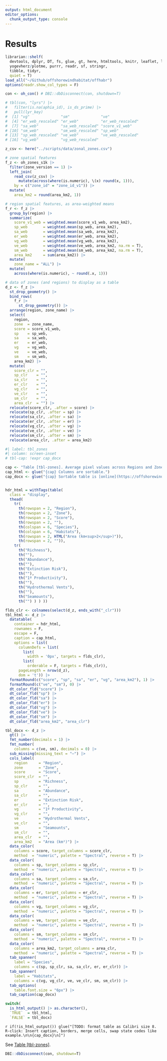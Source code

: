 ```yaml
---
output: html_document
editor_options: 
  chunk_output_type: console
---
```


# Results

```r
librarian::shelf(
  devtools, dplyr, DT, fs, glue, gt, here, htmltools, knitr, leaflet, leaflet.extras,
  yogevherz/plotme, purrr, readr, sf, stringr, 
  tibble, tidyr, 
  quiet = T)
load_all("~/Github/offshorewindhabitat/offhabr")
options(readr.show_col_types = F)

con <- oh_con() # DBI::dbDisconnect(con, shutdown=T)

# tbl(con, "lyrs") |>
#   filter(is.na(aphia_id), is_ds_prime) |> 
#   pull(lyr_key)
#  [1] "vg"              "sm"              "ve"             
#  [4] "er_web_rescaled" "er_web"          "er_web_rescaled"
#  [7] "sa_web"          "sa_web_rescaled" "score_v1_web"   
# [10] "sm_web"          "sm_web_rescaled" "sp_web"         
# [13] "sp_web_rescaled" "ve_web"          "ve_web_rescaled"
# [16] "vg_web"          "vg_web_rescaled"
```


```r
z_csv <- here("../scripts/data/zonal_zones.csv")

# zone spatial features
f_z <- oh_zones_s1k |> 
  filter(zone_version == 1) |> 
  left_join(
    read_csv(z_csv) |> 
      mutate(across(where(is.numeric), \(x) round(x, 1))), 
    by = c("zone_id" = "zone_id_v1")) |> 
  mutate(
    area_km2 = round(area_km2, 1))

# region spatial features, as area-weighted means
f_r <- f_z |> 
  group_by(region) |> 
  summarize(
    score_v1_web = weighted.mean(score_v1_web, area_km2),
    sp_web       = weighted.mean(sp_web, area_km2),
    sa_web       = weighted.mean(sa_web, area_km2),
    er_web       = weighted.mean(er_web, area_km2),
    vg_web       = weighted.mean(vg_web, area_km2),
    ve_web       = weighted.mean(ve_web, area_km2, na.rm = T),
    sm_web       = weighted.mean(sm_web, area_km2, na.rm = T),
    area_km2     = sum(area_km2)) |> 
  mutate(
    zone_name = "ALL") |> 
  mutate(
    across(where(is.numeric), ~ round(.x, 1)))

# data of zones (and regions) to display as a table
d_z <- f_z |> 
  st_drop_geometry() |> 
  bind_rows(
    f_r |> 
      st_drop_geometry()) |> 
  arrange(region, zone_name) |> 
  select(
    region, 
    zone  = zone_name,
    score = score_v1_web,
    sp    = sp_web,
    sa    = sa_web,
    er    = er_web,
    vg    = vg_web,
    ve    = ve_web,
    sm    = sm_web,
    area_km2) |> 
  mutate(
    score_clr = "",
    sp_clr    = "",
    sa_clr    = "",
    er_clr    = "",
    vg_clr    = "",
    ve_clr    = "",
    sm_clr    = "",
    area_clr  = "") |> 
  relocate(score_clr, .after = score) |> 
  relocate(sp_clr, .after = sp) |> 
  relocate(sa_clr, .after = sa) |> 
  relocate(er_clr, .after = er) |> 
  relocate(vg_clr, .after = vg) |> 
  relocate(ve_clr, .after = ve) |> 
  relocate(sm_clr, .after = sm) |> 
  relocate(area_clr, .after = area_km2)
```

<a name="tbl-zones"></a>
```r
#| label: tbl_zones
#| column: screen-inset
# tbl-cap: !expr cap_docx

cap <- "Table [tbl-zones]. Average pixel values across Regions and Zones for overall Score as well as input layers. Values are colored per column highest to lowest: red, orange, yellow, green, blue, violet."
cap_html <- glue("{cap} Columns are sortable.")
cap_docx <- glue("{cap} Sortable table is [online](https://offshorewindhabitat.info/report/results.html#tbl-zones).")


hdr_html = withTags(table(
  class = "display",
  thead(
    tr(
      th(rowspan = 2, "Region"),
      th(rowspan = 2, "Zone"),
      th(rowspan = 2, "Score"),
      th(rowspan = 2, ""),
      th(colspan = 6, "Species"),
      th(colspan = 6, "Habitats"),
      th(rowspan = 2, HTML("Area (km<sup>2</sup>)")),
      th(rowspan = 2, "")),
    tr(
      th("Richness"),
      th(""),
      th("Abundance"),
      th(""),
      th("Extinction Risk"),
      th(""),
      th("1º Productivity"),
      th(""),
      th("Hydrothermal Vents"),
      th(""),
      th("Seamounts"),
      th("") ) ) ))

flds_clr <- colnames(select(d_z, ends_with("_clr")))
tbl_html <- d_z |> 
  datatable(
    container = hdr_html,
    rownames = F,
    escape = F,
    caption = cap_html,
    options = list(
      columnDefs = list(
        list(
          width = '0px', targets = flds_clr),
        list(
          orderable = F, targets = flds_clr)),
      pageLength = nrow(d_z),
      dom = 't')) |> 
  formatRound(c("score", "sp", "sa", "er", "vg", "area_km2"), 1) |> 
  formatRound(c("ve", "sm"), 0) |> 
  dt_color_fld("score") |> 
  dt_color_fld("sp") |>
  dt_color_fld("sa") |>
  dt_color_fld("er") |>
  dt_color_fld("vg") |>
  dt_color_fld("ve") |>
  dt_color_fld("sm") |>
  dt_color_fld("area_km2", "area_clr")

tbl_docx <- d_z |> 
  gt() |> 
  fmt_number(decimals = 1) |> 
  fmt_number(
    columns = c(ve,	sm), decimals = 0) |> 
  sub_missing(missing_text = "–") |> 
  cols_label(
    region     = "Region",
    zone       = "Zone",
    score      = "Score",
    score_clr  = "",
    sp         = "Richness",
    sp_clr     = "",
    sa         = "Abundance",
    sa_clr     = "",
    er         = "Extinction Risk",
    er_clr     = "",
    vg         = "1º Productivity",
    vg_clr     = "",
    ve         = "Hydrothermal Vents",
    ve_clr     = "",
    sm         = "Seamounts",
    sm_clr     = "",
    area_clr   = "",
    area_km2   = "Area (km²)") |> 
  data_color(
    columns = score, target_columns = score_clr,
    method  = "numeric", palette = "Spectral", reverse = T) |> 
  data_color(
    columns = sp, target_columns = sp_clr,
    method  = "numeric", palette = "Spectral", reverse = T) |> 
  data_color(
    columns = sa, target_columns = sa_clr,
    method  = "numeric", palette = "Spectral", reverse = T) |> 
  data_color(
    columns = er, target_columns = er_clr,
    method  = "numeric", palette = "Spectral", reverse = T) |> 
  data_color(
    columns = vg, target_columns = vg_clr,
    method  = "numeric", palette = "Spectral", reverse = T) |> 
  data_color(
    columns = ve, target_columns = ve_clr,
    method  = "numeric", palette = "Spectral", reverse = T) |> 
  data_color(
    columns = sm, target_columns = sm_clr,
    method  = "numeric", palette = "Spectral", reverse = T) |> 
  data_color(
    columns = area_km2, target_columns = area_clr,
    method  = "numeric", palette = "Spectral", reverse = T) |> 
  tab_spanner(
    label = "Species",  
    columns = c(sp, sp_clr, sa, sa_clr, er, er_clr)) |> 
  tab_spanner(
    label = "Habitats", 
    columns = c(vg, vg_clr, ve, ve_clr, sm, sm_clr)) |> 
  tab_options(
    table.font.size = "6px") |> 
  tab_caption(cap_docx)

switch(
  is_html_output() |> as.character(),
  `TRUE`  = tbl_html,
  `FALSE` = tbl_docx)
```

`r if(!is_html_output()) glue("[TODO: format table as Calibri size 8. R-click: Insert caption, borders, merge cells, swap state codes like example.\n\n{cap_docx}\n]")`

See [Table [tbl-zones]](#tbl-zones).

```r
DBI::dbDisconnect(con, shutdown=T)
```

